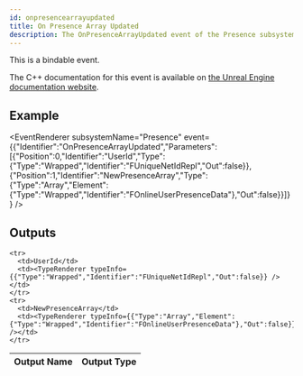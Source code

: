 ```yaml
---
id: onpresencearrayupdated
title: On Presence Array Updated
description: The OnPresenceArrayUpdated event of the Presence subsystem.
---
```



This is a bindable event.

The C++ documentation for this event is available on [the Unreal Engine documentation website](https://dev.epicgames.com/documentation/en-us/unreal-engine/API/Plugins/OnlineSubsystem/Interfaces/IOnlinePresence/).

## Example

<EventRenderer subsystemName="Presence" event={{"Identifier":"OnPresenceArrayUpdated","Parameters":[{"Position":0,"Identifier":"UserId","Type":{"Type":"Wrapped","Identifier":"FUniqueNetIdRepl","Out":false}},{"Position":1,"Identifier":"NewPresenceArray","Type":{"Type":"Array","Element":{"Type":"Wrapped","Identifier":"FOnlineUserPresenceData"},"Out":false}}]}} />

## Outputs


<table>
  <thead>
    <tr>
      <th>Output Name</th>
      <th>Output Type</th>
    </tr>
  </thead>
  <tbody>
    
    <tr>
      <td>UserId</td>
      <td><TypeRenderer typeInfo={{"Type":"Wrapped","Identifier":"FUniqueNetIdRepl","Out":false}} /></td>
    </tr>
    <tr>
      <td>NewPresenceArray</td>
      <td><TypeRenderer typeInfo={{"Type":"Array","Element":{"Type":"Wrapped","Identifier":"FOnlineUserPresenceData"},"Out":false}} /></td>
    </tr>
  </tbody>
</table>


